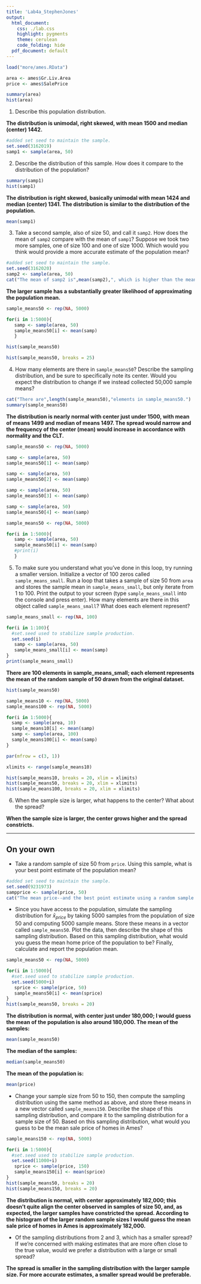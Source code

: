 ---
title: 'Lab4a_StephenJones'
output:
  html_document:
    css: ./lab.css
    highlight: pygments
    theme: cerulean
    code_folding: hide
  pdf_document: default
---


```{r load-data, eval=TRUE}
load("more/ames.RData")

area <- ames$Gr.Liv.Area
price <- ames$SalePrice

summary(area)
hist(area)
```

1.  Describe this population distribution.  

<b>The distribution is unimodal, right skewed, with mean 1500 and median (center) 1442.</b>  


```{r samp1, eval=TRUE}
#added set seed to maintain the sample.
set.seed(3162019)
samp1 <- sample(area, 50)
```



2.  Describe the distribution of this sample. How does it compare to the 
    distribution of the population?  
    
```{r warning=FALSE, message=FALSE}

summary(samp1)
hist(samp1)

```

<b>The distribution is right skewed, basically unimodal with mean 1424 and median (center) 1341. The distribution is similar to the distribution of the population.</b>  


```{r mean-samp1, eval=TRUE}
mean(samp1)
```


3.  Take a second sample, also of size 50, and call it `samp2`.  How does the 
    mean of `samp2` compare with the mean of `samp1`?  Suppose we took two 
    more samples, one of size 100 and one of size 1000. Which would you think 
    would provide a more accurate estimate of the population mean?  
    
```{r warning=FALSE,message=FALSE}
#added set seed to maintain the sample.
set.seed(3162020)
samp2 <- sample(area, 50)
cat("The mean of samp2 is",mean(samp2),", which is higher than the mean of samp1,",mean(samp1),".")
```

<b>The larger sample has a substantially greater likelihood of approximating the population mean.</b>  



```{r loop, eval=TRUE}
sample_means50 <- rep(NA, 5000)

for(i in 1:5000){
   samp <- sample(area, 50)
   sample_means50[i] <- mean(samp)
   }

hist(sample_means50)
```



```{r hist-breaks, eval=TRUE}
hist(sample_means50, breaks = 25)
```



4.  How many elements are there in `sample_means50`?  Describe the sampling 
    distribution, and be sure to specifically note its center.  Would you 
    expect the distribution to change if we instead collected 50,000 sample 
    means?  
    
```{r warning=FALSE, message=FALSE}
cat("There are",length(sample_means50),"elements in sample_means50.")  
summary(sample_means50)

```  

<b>The distribution is nearly normal with center just under 1500, with mean of means 1499 and median of means 1497. The spread would narrow and the frequency of the center (mean) would increase in accordance with normality and the CLT.</b>  



```{r loop-long, eval=TRUE}
sample_means50 <- rep(NA, 5000)

samp <- sample(area, 50)
sample_means50[1] <- mean(samp)

samp <- sample(area, 50)
sample_means50[2] <- mean(samp)

samp <- sample(area, 50)
sample_means50[3] <- mean(samp)

samp <- sample(area, 50)
sample_means50[4] <- mean(samp)

sample_means50 <- rep(NA, 5000)

for(i in 1:5000){
   samp <- sample(area, 50)
   sample_means50[i] <- mean(samp)
   #print(i)
   }
```



5.  To make sure you understand what you've done in this loop, try running a 
    smaller version.  Initialize a vector of 100 zeros called 
    `sample_means_small`.  Run a loop that takes a sample of size 50 from 
    `area` and stores the sample mean in `sample_means_small`, but only 
    iterate from 1 to 100.  Print the output to your screen (type 
    `sample_means_small` into the console and press enter).  How many elements 
    are there in this object called `sample_means_small`? What does each 
    element represent?  
    
```{r warning=FALSE, message=FALSE}
sample_means_small <- rep(NA, 100)

for(i in 1:100){
  #set.seed used to stabilize sample production.
  set.seed(i)
   samp <- sample(area, 50)
   sample_means_small[i] <- mean(samp)
}
print(sample_means_small)
```

<b>There are 100 elements in sample_means_small; each element represents the mean of the random sample of 50 drawn from the original dataset.</b>  




```{r hist, eval=TRUE}
hist(sample_means50)
```



```{r plot-samps, eval=TRUE, tidy = FALSE}

sample_means10 <- rep(NA, 5000)
sample_means100 <- rep(NA, 5000)

for(i in 1:5000){
  samp <- sample(area, 10)
  sample_means10[i] <- mean(samp)
  samp <- sample(area, 100)
  sample_means100[i] <- mean(samp)
}

par(mfrow = c(3, 1))

xlimits <- range(sample_means10)

hist(sample_means10, breaks = 20, xlim = xlimits)
hist(sample_means50, breaks = 20, xlim = xlimits)
hist(sample_means100, breaks = 20, xlim = xlimits)
```



6.  When the sample size is larger, what happens to the center?  What about the spread?  

<b>When the sample size is larger, the center grows higher and the spread constricts.</b>  


* * *
## On your own


-   Take a random sample of size 50 from `price`. Using this sample, what is 
    your best point estimate of the population mean?  
    
```{r warning=FALSE,message=FALSE}
#added set seed to maintain the sample.
set.seed(9231973)
sampprice <- sample(price, 50)
cat("The mean price--and the best point estimate using a random sample of 50--is",mean(sampprice),".")
```

-   Since you have access to the population, simulate the sampling 
    distribution for $\bar{x}_{price}$ by taking 5000 samples from the 
    population of size 50 and computing 5000 sample means.  Store these means 
    in a vector called `sample_means50`. Plot the data, then describe the 
    shape of this sampling distribution. Based on this sampling distribution, 
    what would you guess the mean home price of the population to be? Finally, 
    calculate and report the population mean.  
    
```{r warning=FALSE,message=FALSE}
sample_means50 <- rep(NA, 5000)

for(i in 1:5000){
  #set.seed used to stabilize sample production.
  set.seed(5000+i)
   sprice <- sample(price, 50)
   sample_means50[i] <- mean(sprice)
}
hist(sample_means50, breaks = 20)
```

<b>The distribution is normal, with center just under 180,000; I would guess the mean of the population is also around 180,000. The mean of the samples:</b>  

```{r warning=FALSE, message=FALSE}
mean(sample_means50)

```  

<b>The median of the samples:</b>  

```{r warning=FALSE, message=FALSE}
median(sample_means50)

```  

<b>The mean of the population is:</b>  

```{r warning=FALSE, message=FALSE}
mean(price)

```  


-   Change your sample size from 50 to 150, then compute the sampling 
    distribution using the same method as above, and store these means in a 
    new vector called `sample_means150`. Describe the shape of this sampling 
    distribution, and compare it to the sampling distribution for a sample 
    size of 50.  Based on this sampling distribution, what would you guess to 
    be the mean sale price of homes in Ames?  
    
```{r warning=FALSE,message=FALSE,tidy=FALSE}
sample_means150 <- rep(NA, 5000)

for(i in 1:5000){
  #set.seed used to stabilize sample production.
  set.seed(11000+i)
   sprice <- sample(price, 150)
   sample_means150[i] <- mean(sprice)
}
hist(sample_means50, breaks = 20)
hist(sample_means150, breaks = 20)
```

<b>The distribution is normal, with center approximately 182,000; this doesn't quite align the center observed in samples of size 50, and, as expected, the larger samples have constricted the spread. According to the histogram of the larger random sample sizes I would guess the mean sale price of homes in Ames is approximately 182,000.</b>   

-   Of the sampling distributions from 2 and 3, which has a smaller spread?  If
    we're concerned with making estimates that are more often close to the 
    true value, would we prefer a distribution with a large or small spread?  
    
<b>The spread is smaller in the sampling distribution with the larger sample size. For more accurate estimates, a smaller spread would be preferable.</b>  



